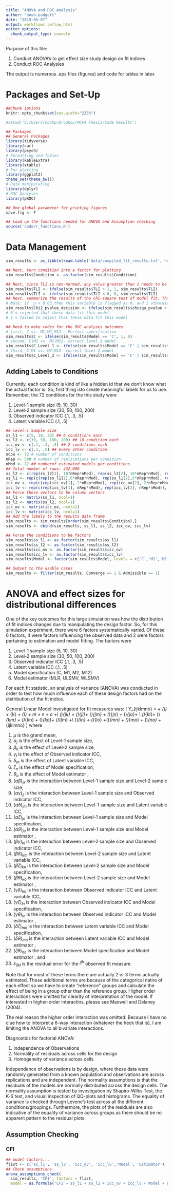 ```yaml
---
title: "ANOVA and ROC Analysis"
author: "noah-padgett"
date: "2019-05-07"
output: workflowr::wflow_html
editor_options:
  chunk_output_type: console
---
```


<!-- % 
%% ============================================= #
%%               Padgettt                
%% ============================================= #
%% Data Created: 2019-02-21
%% Date Modified: 2019-02-23
%% By: R. Noah Padgett                   
%% ============================================= #
%% MA Thesis Project                     
%% ============================================= #
%% Purpose:
%% This R script is for 
%%      1. Conduct ANOVA's to get effect size 
%%          study design on fit indices
%%      2. Conduct ROC Analysies
%%
%% The output is numerous .eps files (figures)
%% and code for tables in latex
%% ============================================= # -->


Purpose of this file:

   1. Conduct ANOVA's to get effect size study design on fit indices
   2. Conduct ROC Analysies

The output is numerous .eps files (figures) and code for tables in latex

# Packages and Set-Up

```r
##Chunk iptions
knitr::opts_chunk$set(out.width="225%")

#setwd('C:/Users/noahp/Dropbox/MCFA Thesis/Code Results')

## Packages
## General Packages
library(tidyverse)
library(car)
library(psych)
# Formatting and Tables
library(kableExtra)
library(xtable)
# For plotting
library(ggplot2)
theme_set(theme_bw())
# Data manipulating
library(dplyr)
# ROC Analysis
library(pROC)

## One global parameter for printing figures
save.fig <- F

## Load up the functions needed for ANOVA and Assumption checking
source('code/r_functions.R')

```


# Data Management

```r

sim_results <- as_tibble(read.table('data/compiled_fit_results.txt', header=T,sep='\t'))

## Next, turn condition into a factor for plotting
sim_results$Condition <- as.factor(sim_results$Condition)

## Next, since TLI is non-normed, any value greater than 1 needs to be rescaled to 1.
sim_results$TLI <- ifelse(sim_results$TLI > 1, 1, sim_results$TLI)
sim_results$TLI <- ifelse(sim_results$TLI < 0, 0, sim_results$TLI)
## Next, summarize the results of the chi-square test of model fit. This is done simply by comparing the p-value to alpha (0.05) and indicating whether the model was flagged as fitting or not.
# Note: if  p < 0.05 then this variable is flagged as 0, and 1 otherwise
sim_results$Chi2_pvalue_decision <- ifelse(sim_results$chisqu_pvalue > 0.05, 1, 0)
# 0 = rejected that these data fit this model
# 1 = failed to reject that these data fit this model

## Need to make codes for the ROC analyses outcomes
# first, C vs. M1,M2,M12 - Perfect specification
sim_results$C <- ifelse(sim_results$Model == 'C', 1, 0)
# second, C|M2 vs. M1|M12- correct level 1 model
sim_results$C_Level_1 <- ifelse(sim_results$Model == 'C' | sim_results$Model == 'M2', 1, 0)
# third, C|M1 vs. M2|M12- correct level 2 model
sim_results$C_Level_2 <- ifelse(sim_results$Model == 'C' | sim_results$Model == 'M1', 1, 0)
```

## Adding Labels to Conditions

Currently, each condition is kind of like a hidden id that we don't know what the actual factor is. 
So, first thing isto create meaningful labels for us to use.
Remember, the 72 conditions for the this study were

  1. Level-1 sample size (5, 10, 30)
  2. Level-2 sample size (30, 50, 100, 200)
  3. Observed indicator ICC (.1, .3, .5)
  4. Latent variable ICC (.1, .5)
  
```r
## level-1 Sample size
ss_l1 <- c(5, 10, 30) ## 6 conditions each
ss_l2 <- c(30, 50, 100, 200) ## 18 condition each
icc_ov <- c(.1, .3, .5) ## 2 conditions each
icc_lv <- c(.1, .5) ## every other condition
nCon <- 72 # number of conditions
nRep <- 500 # number of replications per condition
nMod <- 12 ## numberof estimated models per conditions
## Total number of rows: 432,000
ss_l2 <- c(rep(ss_l2[1], 18*nRep*nMod), rep(ss_l2[2], 18*nRep*nMod), rep(ss_l2[3], 18*nRep*nMod), rep(ss_l2[4], 18*nRep*nMod))
ss_l1 <- rep(c(rep(ss_l1[1],6*nRep*nMod), rep(ss_l1[2],6*nRep*nMod), rep(ss_l1[3],6*nRep*nMod)), 4)
icc_ov <- rep(c(rep(icc_ov[1], 2*nRep*nMod), rep(icc_ov[2], 2*nRep*nMod), rep(icc_ov[3], 2*nRep*nMod)), 12)
icc_lv <- rep(c(rep(icc_lv[1], nRep*nMod), rep(icc_lv[2], nRep*nMod)), 36)
## Force these vectors to be column vectors
ss_l1 <- matrix(ss_l1, ncol=1)
ss_l2 <- matrix(ss_l2, ncol=1)
icc_ov <- matrix(icc_ov, ncol=1)
icc_lv <- matrix(icc_lv, ncol=1)
## Add the labels to the results data frame
sim_results <- sim_results[order(sim_results$Condition),]
sim_results <- cbind(sim_results, ss_l1, ss_l2, icc_ov, icc_lv)

## Force the conditions to be factors
sim_results$ss_l1 <- as.factor(sim_results$ss_l1)
sim_results$ss_l2 <- as.factor(sim_results$ss_l2)
sim_results$icc_ov <- as.factor(sim_results$icc_ov)
sim_results$icc_lv <- as.factor(sim_results$icc_lv)
sim_results$Model <- factor(sim_results$Model, levels = c('C','M1','M2','M12'), ordered = T)

## Subset to the usable cases
sim_results <- filter(sim_results, Converge == 1 & Admissible == 1)
```

# ANOVA and effect sizes for distributional differences

One of the key outcomes for this large simulation was how the distribution of fit indices changes due to manipulating the design factor. 
So, for this simulation experiment, there were 6 factors systematically varied.
Of these 6 factors, 4 were factors influencing the observed data and 2 were factors pertaining to estimation and model fitting.
The factors were

  1. Level-1 sample size (5, 10, 30)
  2. Level-2 sample size (30, 50, 100, 200)
  3. Observed indicator ICC (.1, .3, .5)
  4. Latent variable ICC (.1, .5)
  5. Model specification (C, M1, M2, M12)
  6. Model estimator (MLR, ULSMV, WLSMV)
  
For each fit statistic, an analysis of variance (ANOVA) was conducted in order to test how much influence each of these design factors had on the distribution of the fit indice.

General Linear Model investigated for fit measures was: 
\[
Y_{ijklmno} = \mu + \alpha_{j} + \beta_{k} + \gamma_{l} + \delta_m + \zeta_n + \theta_o +\\
(\alpha\beta)_{jk} + (\alpha\gamma)_{jl}+ (\alpha\delta)_{jm} + (\alpha\zeta)_{jn} + (\alpha\theta)_{jo}+ \\
(\beta\gamma)_{kl}+ (\beta\delta)_{km} + (\beta\zeta)_{kn} + (\beta\theta)_{ko}+ (\gamma\delta)_{lm} +\\ 
(\gamma\zeta)_{ln} + (\gamma\theta)_{lo} +(\delta\zeta)_{mn} + (\delta\theta)_{mo} + (\zeta\theta)_{no} + \varepsilon_{ijklmno}
\]
where 

  1. $\mu$ is the grand mean,
  2. $\alpha_{j}$ is the effect of Level-1 sample size,  
  3. $\beta_{k}$ is the effect of Level-2 sample size, 
  4. $\gamma_{l}$ is the effect of Observed indicator ICC, 
  5. $\delta_m$ is the effect of Latent variable ICC, 
  6. $\zeta_n$ is the effect of Model specification, 
  7. $\theta_o$ is the effect of Model estimator , 
  8. $(\alpha\beta)_{jk}$ is the interaction between  Level-1 sample size and Level-2 sample size,
  9. $(\alpha\gamma)_{jl}$ is the interaction between Level-1 sample size and Observed indicator ICC,
  10. $(\alpha\delta)_{jm}$ is the interaction between  Level-1 sample size and Latent variable ICC,
  11. $(\alpha\zeta)_{jn}$ is the interaction between  Level-1 sample size and Model specification,
  12. $(\alpha\theta)_{jo}$ is the interaction between  Level-1 sample size and Model estimator ,
  13. $(\beta\gamma)_{kl}$ is the interaction between  Level-2 sample size and Observed indicator ICC,
  14. $(\beta\delta)_{km}$ is the interaction between  Level-2 sample size and Latent variable ICC,
  15. $(\beta\zeta)_{kn}$ is the interaction between  Level-2 sample size and Model specification,
  16. $(\beta\theta)_{ko}$ is the interaction between  Level-2 sample size and Model estimator ,
  17. $(\gamma\delta)_{lm}$ is the interaction between Observed indicator ICC and Latent variable ICC,
  18. $(\gamma\zeta)_{ln}$ is the interaction between  Observed indicator ICC and Model specification,
  19. $(\gamma\theta)_{lo}$ is the interaction between  Observed indicator ICC and Model estimator ,
  20. $(\delta\zeta)_{mn}$ is the interaction between  Latent variable ICC and Model specification,
  21. $(\delta\theta)_{mo}$ is the interaction between  Latent variable ICC and Model estimator ,
  22. $(\zeta\theta)_{no}$ is the interaction between Model specification and Model estimator , and
  23. $\varepsilon_{ijkl}$ is the residual error for the $i^{th}$ observed fit measure.
  
  
Note that for most of these terms there are actually 2 or 3 terms actually estimated.
These additional terms are because of the categorical natire of each effect so we have to create "reference" groups and calculate the effect of being in a group other than the reference group. 
Higher order interactions were omitted for clearity of interpretation of the model.
If interested in higher-order interactins, please see Maxwell and Delaney (2004).

The real reason the higher order interaction was omitted:
Because I have no clue how to interpret a 6-way interaction (whatever the heck that is), I am limiting the ANOVA to all bivariate interactions.


Diagnostics for factorial ANOVA:

1. Independence of Observations
2. Normality of residuals across cells for the design
3. Homogeneity of variance across cells

Independence of observations is by design, where these data were randomly generated from a known population and observations are across replications and are independent.
The normality assumptions is that the residuals of the models are normally distributed across the design cells. 
The normality assumption is tested by investigation by Shapiro-Wilks Test, the K-S test, and visual inspection of  QQ-plots and histograms. 
The equality of variance is checked through Levene's test across all the different conditions/groupings. 
Furthermore, the plots of the residuals are also indicative of the equality of variance across groups as there should be no apparent pattern to the residual plots. 

## Assumption Checking

### CFI 

```r
## model factors...
flist <- c('ss_l1', 'ss_l2', 'icc_ov', 'icc_lv','Model', 'Estimator')
## Check assumptions
anova_assumptions_check(
  sim_results, 'CFI', factors = flist,
  model = as.formula('CFI ~ ss_l1 + ss_l2 + icc_ov + icc_lv + Model + Estimator + ss_l1:ss_l2 + ss_l1:icc_ov + ss_l1:icc_lv + ss_l1:Model + ss_l1:Estimator + ss_l2:icc_ov + ss_l2:icc_lv + ss_l2:Model + ss_l2:Estimator + icc_ov:icc_lv + icc_ov:Model + icc_ov:Estimator + icc_lv:Model + icc_lv:Estimator + Model:Estimator'))

```

<!-- ### TLI -->

<!-- ```{r anova-tli} -->
<!-- anova_assumptions_check( -->
<!--   sim_results, 'TLI', factors = flist, -->
<!--   model = as.formula('TLI ~ ss_l1 + ss_l2 + icc_ov + icc_lv + Model + Estimator + ss_l1:ss_l2 + ss_l1:icc_ov + ss_l1:icc_lv + ss_l1:Model + ss_l1:Estimator + ss_l2:icc_ov + ss_l2:icc_lv + ss_l2:Model + ss_l2:Estimator + icc_ov:icc_lv + icc_ov:Model + icc_ov:Estimator + icc_lv:Model + icc_lv:Estimator + Model:Estimator')) -->
<!-- ``` -->

<!-- ### RMSEA -->

<!-- ```{r anova-RMSEA} -->
<!-- anova_assumptions_check( -->
<!--   sim_results, 'RMSEA', factors = flist, -->
<!--   model = as.formula('RMSEA ~ ss_l1 + ss_l2 + icc_ov + icc_lv + Model + Estimator + ss_l1:ss_l2 + ss_l1:icc_ov + ss_l1:icc_lv + ss_l1:Model + ss_l1:Estimator + ss_l2:icc_ov + ss_l2:icc_lv + ss_l2:Model + ss_l2:Estimator + icc_ov:icc_lv + icc_ov:Model + icc_ov:Estimator + icc_lv:Model + icc_lv:Estimator + Model:Estimator')) -->
<!-- ``` -->


<!-- ### SRMRW -->

<!-- ```{r anova-SRMRW} -->
<!-- anova_assumptions_check( -->
<!--   sim_results, 'SRMRW', factors = flist, -->
<!--   model = as.formula('SRMRW ~ ss_l1 + ss_l2 + icc_ov + icc_lv + Model + Estimator + ss_l1:ss_l2 + ss_l1:icc_ov + ss_l1:icc_lv + ss_l1:Model + ss_l1:Estimator + ss_l2:icc_ov + ss_l2:icc_lv + ss_l2:Model + ss_l2:Estimator + icc_ov:icc_lv + icc_ov:Model + icc_ov:Estimator + icc_lv:Model + icc_lv:Estimator + Model:Estimator')) -->
<!-- ``` -->


<!-- ### SRMRB -->

<!-- ```{r anova-srmrb} -->
<!-- anova_assumptions_check( -->
<!--   sim_results, 'SRMRB', factors = flist, -->
<!--   model = as.formula('SRMRB ~ ss_l1 + ss_l2 + icc_ov + icc_lv + Model + Estimator + ss_l1:ss_l2 + ss_l1:icc_ov + ss_l1:icc_lv + ss_l1:Model + ss_l1:Estimator + ss_l2:icc_ov + ss_l2:icc_lv + ss_l2:Model + ss_l2:Estimator + icc_ov:icc_lv + icc_ov:Model + icc_ov:Estimator + icc_lv:Model + icc_lv:Estimator + Model:Estimator')) -->
<!-- ``` -->

<!-- ## ANOVA Analyses -->

<!-- ### CFI  -->

<!-- ```{r anova-CFI-est} -->

<!-- model <- as.formula('CFI ~ ss_l1 + ss_l2 + icc_ov + icc_lv + Model + Estimator + ss_l1:ss_l2 + ss_l1:icc_ov + ss_l1:icc_lv + ss_l1:Model + ss_l1:Estimator + ss_l2:icc_ov + ss_l2:icc_lv + ss_l2:Model + ss_l2:Estimator + icc_ov:icc_lv + icc_ov:Model + icc_ov:Estimator + icc_lv:Model + icc_lv:Estimator + Model:Estimator') -->

<!-- fit <- aov(model, data = sim_results) -->
<!-- fit.out <- summary(fit) -->
<!-- fit.out -->
<!-- cfi.out <- cbind(omega2(fit.out),p_omega2(fit.out)) -->
<!-- cfi.out -->


<!-- ``` -->

<!-- ### TLI -->

<!-- ```{r anova-tli-est} -->
<!-- model <- as.formula('TLI ~ ss_l1 + ss_l2 + icc_ov + icc_lv + Model + Estimator + ss_l1:ss_l2 + ss_l1:icc_ov + ss_l1:icc_lv + ss_l1:Model + ss_l1:Estimator + ss_l2:icc_ov + ss_l2:icc_lv + ss_l2:Model + ss_l2:Estimator + icc_ov:icc_lv + icc_ov:Model + icc_ov:Estimator + icc_lv:Model + icc_lv:Estimator + Model:Estimator') -->

<!-- fit <- aov(model, data = sim_results) -->
<!-- fit.out <- summary(fit) -->
<!-- fit.out -->
<!-- tli.out <- cbind(omega2(fit.out),p_omega2(fit.out)) -->
<!-- tli.out -->
<!-- ``` -->

<!-- ### RMSEA -->

<!-- ```{r anova-RMSEA-est} -->
<!-- model <- as.formula('RMSEA ~ ss_l1 + ss_l2 + icc_ov + icc_lv + Model + Estimator + ss_l1:ss_l2 + ss_l1:icc_ov + ss_l1:icc_lv + ss_l1:Model + ss_l1:Estimator + ss_l2:icc_ov + ss_l2:icc_lv + ss_l2:Model + ss_l2:Estimator + icc_ov:icc_lv + icc_ov:Model + icc_ov:Estimator + icc_lv:Model + icc_lv:Estimator + Model:Estimator') -->

<!-- fit <- aov(model, data = sim_results) -->
<!-- fit.out <- summary(fit) -->
<!-- fit.out -->
<!-- rmsea.out <- cbind(omega2(fit.out),p_omega2(fit.out)) -->
<!-- rmsea.out -->
<!-- ``` -->


<!-- ### SRMRW -->

<!-- ```{r anova-srmrw-est} -->
<!-- model <- as.formula('SRMRW ~ ss_l1 + ss_l2 + icc_ov + icc_lv + Model + Estimator + ss_l1:ss_l2 + ss_l1:icc_ov + ss_l1:icc_lv + ss_l1:Model + ss_l1:Estimator + ss_l2:icc_ov + ss_l2:icc_lv + ss_l2:Model + ss_l2:Estimator + icc_ov:icc_lv + icc_ov:Model + icc_ov:Estimator + icc_lv:Model + icc_lv:Estimator + Model:Estimator') -->

<!-- fit <- aov(model, data = sim_results) -->
<!-- fit.out <- summary(fit) -->
<!-- fit.out -->
<!-- srmrw.out <- cbind(omega2(fit.out),p_omega2(fit.out)) -->
<!-- srmrw.out -->
<!-- ``` -->


<!-- ### SRMRB -->

<!-- ```{r anova-srmrb-est} -->
<!-- model <- as.formula('SRMRB ~ ss_l1 + ss_l2 + icc_ov + icc_lv + Model + Estimator + ss_l1:ss_l2 + ss_l1:icc_ov + ss_l1:icc_lv + ss_l1:Model + ss_l1:Estimator + ss_l2:icc_ov + ss_l2:icc_lv + ss_l2:Model + ss_l2:Estimator + icc_ov:icc_lv + icc_ov:Model + icc_ov:Estimator + icc_lv:Model + icc_lv:Estimator + Model:Estimator') -->

<!-- fit <- aov(model, data = sim_results) -->
<!-- fit.out <- summary(fit) -->
<!-- fit.out -->
<!-- srmrb.out <- cbind(omega2(fit.out),p_omega2(fit.out)) -->
<!-- srmrb.out -->
<!-- ``` -->

<!-- ## Summary Table of Effect Sizes -->

<!-- ```{r sum-tab-eff} -->

<!-- tb <- cbind(cfi.out, tli.out, rmsea.out, srmrw.out, srmrb.out) -->

<!-- kable(tb, format='html') %>% -->
<!--     kable_styling(full_width = T) %>% -->
<!--     add_header_above(c('Effect'=1,'CFI'=2,'TLI'=2,'RMSEA'=2,'SRMRW'=2,'SRMRB'=2)) -->

<!-- ## Print out in tex -->
<!-- print(xtable(tb, digits = 3), booktabs = T, include.rownames = T) -->


<!-- ## Table of partial-omega2 -->
<!-- tb <- cbind(cfi.out[,2, drop=F], tli.out[,2, drop=F], rmsea.out[,2, drop=F], srmrw.out[,2, drop=F], srmrb.out[,2, drop=F]) -->

<!-- kable(tb, format='html') %>% -->
<!--     kable_styling(full_width = T) %>% -->
<!--     add_header_above(c('Effect'=1,'CFI'=1,'TLI'=1,'RMSEA'=1,'SRMRW'=1,'SRMRB'=1)) -->

<!-- ## Print out in tex -->
<!-- print(xtable(tb, digits = 3), booktabs = T, include.rownames = T) -->


<!-- ## Table of omege-2 -->

<!-- tb <- cbind(cfi.out[,1, drop=F], tli.out[,1, drop=F], rmsea.out[,1, drop=F], srmrw.out[,1, drop=F], srmrb.out[,1, drop=F]) -->

<!-- kable(tb, format='html') %>% -->
<!--     kable_styling(full_width = T) %>% -->
<!--     add_header_above(c('Effect'=1,'CFI'=1,'TLI'=1,'RMSEA'=1,'SRMRW'=1,'SRMRB'=1)) -->

<!-- ## Print out in tex -->
<!-- print(xtable(tb, digits = 3), booktabs = T, include.rownames = T) -->

<!-- ``` -->

<!-- ### ANOVA's based on fully crossed conditions -->

<!-- ```{r anova-CFI-est} -->

<!-- model <- as.formula('CFI ~ ss_l1*ss_l2*icc_ov*icc_lv*Model*Estimator') -->

<!-- fit <- aov(model, data = sim_results) -->
<!-- fit.out <- summary(fit) -->
<!-- fit.out -->
<!-- cfi.out <- cbind(omega2(fit.out),p_omega2(fit.out)) -->
<!-- cfi.out -->


<!-- model <- as.formula('TLI ~ ss_l1*ss_l2*icc_ov*icc_lv*Model*Estimator') -->

<!-- fit <- aov(model, data = sim_results) -->
<!-- fit.out <- summary(fit) -->
<!-- fit.out -->
<!-- tli.out <- cbind(omega2(fit.out),p_omega2(fit.out)) -->
<!-- tli.out -->

<!-- model <- as.formula('RMSEA ~ ss_l1 + ss_l2 + icc_ov + icc_lv + Model + Estimator + ss_l1:ss_l2 + ss_l1:icc_ov + ss_l1:icc_lv + ss_l1:Model + ss_l1:Estimator + ss_l2:icc_ov + ss_l2:icc_lv + ss_l2:Model + ss_l2:Estimator + icc_ov:icc_lv + icc_ov:Model + icc_ov:Estimator + icc_lv:Model + icc_lv:Estimator + Model:Estimator') -->

<!-- fit <- aov(model, data = sim_results) -->
<!-- fit.out <- summary(fit) -->
<!-- fit.out -->
<!-- rmsea.out <- cbind(omega2(fit.out),p_omega2(fit.out)) -->
<!-- rmsea.out -->

<!-- model <- as.formula('SRMRW ~ ss_l1*ss_l2*icc_ov*icc_lv*Model*Estimator') -->

<!-- fit <- aov(model, data = sim_results) -->
<!-- fit.out <- summary(fit) -->
<!-- fit.out -->
<!-- srmrw.out <- cbind(omega2(fit.out),p_omega2(fit.out)) -->
<!-- srmrw.out -->

<!-- model <- as.formula('SRMRB ~ ss_l1*ss_l2*icc_ov*icc_lv*Model*Estimator') -->

<!-- fit <- aov(model, data = sim_results) -->
<!-- fit.out <- summary(fit) -->
<!-- fit.out -->
<!-- srmrb.out <- cbind(omega2(fit.out),p_omega2(fit.out)) -->
<!-- srmrb.out -->

<!-- tb <- cbind(cfi.out, tli.out, rmsea.out, srmrw.out, srmrb.out) -->

<!-- kable(tb, format='html') %>% -->
<!--     kable_styling(full_width = T) %>% -->
<!--     add_header_above(c('Effect'=1,'CFI'=2,'TLI'=2,'RMSEA'=2,'SRMRW'=2,'SRMRB'=2)) -->

<!-- ## Print out in tex -->
<!-- print(xtable(tb, digits = 3), booktabs = T, include.rownames = T) -->


<!-- ## Table of partial-omega2 -->
<!-- tb <- cbind(cfi.out[,2, drop=F], tli.out[,2, drop=F], rmsea.out[,2, drop=F], srmrw.out[,2, drop=F], srmrb.out[,2, drop=F]) -->

<!-- kable(tb, format='html') %>% -->
<!--     kable_styling(full_width = T) %>% -->
<!--     add_header_above(c('Effect'=1,'CFI'=1,'TLI'=1,'RMSEA'=1,'SRMRW'=1,'SRMRB'=1)) -->

<!-- ## Print out in tex -->
<!-- print(xtable(tb, digits = 3), booktabs = T, include.rownames = T) -->


<!-- ## Table of omege-2 -->

<!-- tb <- cbind(cfi.out[,1, drop=F], tli.out[,1, drop=F], rmsea.out[,1, drop=F], srmrw.out[,1, drop=F], srmrb.out[,1, drop=F]) -->

<!-- kable(tb, format='html') %>% -->
<!--     kable_styling(full_width = T) %>% -->
<!--     add_header_above(c('Effect'=1,'CFI'=1,'TLI'=1,'RMSEA'=1,'SRMRW'=1,'SRMRB'=1)) -->

<!-- ## Print out in tex -->
<!-- print(xtable(tb, digits = 3), booktabs = T, include.rownames = T) -->

<!-- ``` -->


<!-- # Introduction to ROC Analysis -->

<!-- ROC stands for Receiver Operating Curve.  -->
<!-- ROC analysis aims to detect the presense of signals in data by looking at how the ability to classify an outcome (usually binary) based on a continuous or ordinal indicator.  -->
<!-- ROC analyses was orginally used in wartime to help detect the presence of radar signals.  -->
<!-- However, now ROC analysis is used in many areas including medical and psychology research.  -->
<!-- It is commonly used as a tool to help make decisions about what tools or methods help classify objects or individuals into specific groups.  -->

<!-- In R, a package called pROC (Robin et al., 2011) was built that greatly enhancing the flexibility of using R for ROC analysis.  -->
<!-- For example, aside from just being able to conduct ROC analysis, one can compute confidences for this curve and conduct specific statistical tests comparing AUCs from the same data.  -->
<!-- One cool feature of this package is the ability to estimate partial-Area Under the Curve values for a specific range of specificities or sensitivities. -->
<!-- This is very cool trick to be able to gain fine grained information about one end of the curve (i.e., if you are more interested in how well the classifier is performing when specificity is high, 90-100\%). -->

<!-- For the ROC analyses, I conducted them in pieces to build more and more fine grained information about the classification quality of fit indices for detecting a simple type of misspecification.  -->
<!-- For misspecification, I broke up the ROC analyses into three major chunks. -->

<!--   1. Detecting any type of misspecification (i.e., C vs. M1-M2-M12), -->
<!--   2. Detecting misspecified level-1 model (i.e., C-M2 vs. M1-M12), and -->
<!--   3. Detecting misspecified level-2 model (i.e., C-M1 vs. M2-M12). -->

<!-- Within each of these major chunks of analyses, I furhter investigated whether classification of correctly (ish) specified models was depended upon estimator.  -->
<!-- So, that means that three additional ROC analyses were conducted for each major type.  -->
<!-- One analysis for each estimator (MLR, ULSMV, WLSMV).  -->

<!-- There are intitally be MANY ROC curve figures. However, I only really care about 12 figures.  -->
<!-- These 12 are used in my thesis and manuscript.  -->


<!-- Setting up the objects to store the individual results so that I can use them all for the figures. -->

<!-- ```{r} -->

<!-- fit_roc <- fit_roc_smooth <- list() -->
<!-- roc_summary <- as.data.frame(matrix(0,ncol=13, nrow=60)) -->
<!-- colnames(roc_summary) <- c('Classification','Index', 'Estimator', 'AUC', -->
<!--                            'partial-AUC','Smoothed-AUC', 'Optimal-Threshold', -->
<!--                            'Specificity','Sensitivity', 'tn', 'tp', 'fn', 'fp') -->
<!-- CLASS <- c('C', 'C_Level_1','C_Level_2') -->

<!-- ``` -->

<!-- ## Detecting any type of misspecification -->

<!-- ```{r roc-any} -->

<!-- INDEX <- c('CFI', 'TLI', 'RMSEA', 'SRMRW', 'SRMRB') -->
<!-- EST <- c('ALL', 'MLR', 'ULSMV', 'WLSMV') -->

<!-- i <- 1 ## counter for roc_summary -->
<!-- j <- 1 ## Which class? -->
<!-- for(index in INDEX){ -->
<!--   for(est in EST){ -->

<!--     ## Print out which iteration so I know what I am looking at -->
<!--     cat('\n\nROC Analysis in') -->
<!--     cat('\nIndex:\t', index) -->
<!--     cat('\nClassification:\t', CLASS[j]) -->
<!--     cat('\nEstimator:\t', est) -->
<!--     ## Set up iteration key -->
<!--     key <- paste0(index,'.',CLASS[j],'.',est) -->
<!--     # Subset data is asked -->
<!--     if(est == 'ALL') mydata <- sim_results  -->
<!--     if(est != 'ALL') mydata <- filter(sim_results, Estimator == est) -->
<!--     ## Create formula -->
<!--     model <- as.formula(paste0(CLASS[j], '~', index)) -->
<!--     ## Fit ROC curve -->
<!--     fit_roc[[key]] <-  roc(model, data=mydata,  -->
<!--                            plot =TRUE, ci=TRUE, print.auc=TRUE) -->
<!--     ## Create a plot of "smoothed" curve for plotting -->
<!--     fit_roc_smooth[[key]] <-  smooth(roc(model, data=mydata)) -->
<!--     ## Compute partial AUC for specificity .9-1 -->
<!--     p.auc <- auc(fit_roc[[key]], partial.auc = c(1,.9),partial.auc.focus = 'sp', partial.auc.correct = T ) -->
<!--     ## get summary info -->
<!--     roc_summary[i, 2] <- index -->
<!--     roc_summary[i, 1] <- CLASS[j] -->
<!--     roc_summary[i, 3] <- est ##estimator -->
<!--     roc_summary[i, 4] <- fit_roc[[key]]$auc ## total AUC -->
<!--     roc_summary[i, 5] <- p.auc ## corrected partial AUC (.5 is no discrimination) -->
<!--     roc_summary[i, 6] <- fit_roc_smooth[[key]]$auc ## smoothed AUC -->
<!--     roc_summary[i, 7:13] <- coords(fit_roc[[key]], "best", ret=c("threshold", "specificity", 'sensitivity', 'tn', 'tp', 'fn', 'fp')) -->
<!--     ## print summary -->
<!--     cat('\n\nSummary of ROC:\n') -->
<!--     print(roc_summary[i, ]) -->
<!--     ## add to summary iterator -->
<!--     i <- i + 1 -->
<!--   } ## End loop around estimator -->
<!-- } ## End loop round index -->

<!-- kable(roc_summary[1:20,], format = 'html') %>% -->
<!--   kable_styling(full_width = T) -->

<!-- print(xtable(roc_summary[1:20,c(2:5,7:9)], digits = 3), booktabs=T,include.rownames = F) -->


<!-- ``` -->


<!-- ## Detecting Misspecification at Level-1 -->

<!-- ```{r roc-l1} -->

<!-- j <- 2 ## Which class? -->
<!-- for(index in INDEX){ -->
<!--   for(est in EST){ -->

<!--     ## Print out which iteration so I know what I am looking at -->
<!--     cat('\n\nROC Analysis in') -->
<!--     cat('\nIndex:\t', index) -->
<!--     cat('\nClassification:\t', CLASS[j]) -->
<!--     cat('\nEstimator:\t', est) -->
<!--     ## Set up iteration key -->
<!--     key <- paste0(index,'.',CLASS[j],'.',est) -->
<!--     # Subset data is asked -->
<!--     if(est == 'ALL') mydata <- sim_results  -->
<!--     if(est != 'ALL') mydata <- filter(sim_results, Estimator == est) -->
<!--     ## Create formula -->
<!--     model <- as.formula(paste0(CLASS[j], '~', index)) -->
<!--     ## Fit ROC curve -->
<!--     fit_roc[[key]] <-  roc(model, data=mydata,  -->
<!--                            plot =TRUE, ci=TRUE, print.auc=TRUE) -->
<!--     ## Create a plot of "smoothed" curve for plotting -->
<!--     fit_roc_smooth[[key]] <-  smooth(roc(model, data=mydata)) -->
<!--     ## Compute partial AUC for specificity .9-1 -->
<!--     p.auc <- auc(fit_roc[[key]], partial.auc = c(1,.9),partial.auc.focus = 'sp', partial.auc.correct = T ) -->
<!--     ## get summary info -->
<!--     roc_summary[i, 2] <- index -->
<!--     roc_summary[i, 1] <- CLASS[j] -->
<!--     roc_summary[i, 3] <- est ##estimator -->
<!--     roc_summary[i, 4] <- fit_roc[[key]]$auc ## total AUC -->
<!--     roc_summary[i, 5] <- p.auc ## corrected partial AUC (.5 is no discrimination) -->
<!--     roc_summary[i, 6] <- fit_roc_smooth[[key]]$auc ## smoothed AUC -->
<!--     roc_summary[i, 7:13]<- coords(fit_roc[[key]], "best", ret=c("threshold", "specificity", 'sensitivity', 'tn', 'tp', 'fn', 'fp')) -->
<!--     ## print summary -->
<!--       cat('\n\nSummary of ROC:\n') -->
<!--       print(roc_summary[i, ]) -->

<!--     ## add to summary iterator -->
<!--     i <- i + 1 -->
<!--   } ## End loop around estimator -->
<!-- } ## End loop round index -->

<!-- kable(roc_summary[21:40,], format = 'html') %>% -->
<!--   kable_styling(full_width = T) -->

<!-- cat("Correct Level-1 Specification") -->
<!-- print(xtable(roc_summary[21:40,c(2:5,7:9)], digits = 3), booktabs=T,include.rownames = F) -->



<!-- ``` -->



<!-- ## Detecting Misspecification at Level-2 -->

<!-- ```{r roc-l2} -->

<!-- j <- 3 ## Which class? -->
<!-- for(index in INDEX){ -->
<!--   for(est in EST){ -->

<!--     ## Print out which iteration so I know what I am looking at -->
<!--     cat('\n\nROC Analysis in') -->
<!--     cat('\nIndex:\t', index) -->
<!--     cat('\nClassification:\t', CLASS[j]) -->
<!--     cat('\nEstimator:\t', est) -->
<!--     ## Set up iteration key -->
<!--     key <- paste0(index,'.',CLASS[j],'.',est) -->
<!--     # Subset data is asked -->
<!--     if(est == 'ALL') mydata <- sim_results  -->
<!--     if(est != 'ALL') mydata <- filter(sim_results, Estimator == est) -->
<!--     ## Create formula -->
<!--     model <- as.formula(paste0(CLASS[j], '~', index)) -->
<!--     ## Fit ROC curve -->
<!--     fit_roc[[key]] <-  roc(model, data=mydata,  -->
<!--                            plot =TRUE, ci=TRUE, print.auc=TRUE) -->
<!--     ## Create a plot of "smoothed" curve for plotting -->
<!--     fit_roc_smooth[[key]] <-  smooth(roc(model, data=mydata)) -->
<!--     ## Compute partial AUC for specificity .9-1 -->
<!--     p.auc <- auc(fit_roc[[key]], partial.auc = c(1,.9),partial.auc.focus = 'sp', partial.auc.correct = T ) -->
<!--     ## get summary info -->
<!--     roc_summary[i, 2] <- index -->
<!--     roc_summary[i, 1] <- CLASS[j] -->
<!--     roc_summary[i, 3] <- est ##estimator -->
<!--     roc_summary[i, 4] <- fit_roc[[key]]$auc ## total AUC -->
<!--     roc_summary[i, 5] <- p.auc ## corrected partial AUC (.5 is no discrimination) -->
<!--     roc_summary[i, 6] <- fit_roc_smooth[[key]]$auc ## smoothed AUC -->
<!--     roc_summary[i, 7:13] <- coords(fit_roc[[key]], "best", ret=c("threshold", "specificity", 'sensitivity', 'tn', 'tp', 'fn', 'fp')) -->
<!--     ## print summary -->
<!--       cat('\n\nSummary of ROC:\n') -->
<!--       print(roc_summary[i, ]) -->

<!--     ## add to summary iterator -->
<!--     i <- i + 1 -->
<!--   } ## End loop around estimator -->
<!-- } ## End loop round index -->

<!-- kable(roc_summary[41:60,], format = 'html') %>% -->
<!--   kable_styling(full_width = T) -->

<!-- cat("Correct Level-2") -->
<!-- print(xtable(roc_summary[41:60,c(2:5,7:9)], digits = 3), booktabs=T,include.rownames = F) -->



<!-- ``` -->

<!-- ### Extra Trial Attempt -->

<!-- ```{r} -->

<!-- fit_roc2 <- fit_roc_smooth2 <- list() -->
<!-- roc_summary2 <- as.data.frame(matrix(0,ncol=13, nrow=60)) -->
<!-- colnames(roc_summary2) <- c('Classification','Index', 'Estimator', 'AUC', -->
<!--                            'partial-AUC','Smoothed-AUC', 'Optimal-Threshold', -->
<!--                            'Specificity','Sensitivity', 'tn', 'tp', 'fn', 'fp') -->

<!-- ## Need to make codes for the ROC analyses outcomes -->
<!-- # first, C vs. M1,M2,M12 - Perfect specification -->
<!-- # sim_results$C <- ifelse(sim_results$Model == 'C', 1, 0) -->
<!-- # second, C vs. M1|M12- correct level 1 model -->
<!-- sim_results$C_L1_n <- ifelse(sim_results$Model == 'M2', NA, 0) -->
<!-- sim_results$C_L1_n <- ifelse(sim_results$Model == 'C', 1, sim_results$C_L1_n) -->
<!-- # third, C vs. M2|M12- correct level 2 model -->
<!-- sim_results$C_L2_n <- ifelse(sim_results$Model == 'M1', NA, 0) -->
<!-- sim_results$C_L2_n <- ifelse(sim_results$Model == 'C', 1, sim_results$C_L2_n) -->

<!-- CLASS <- c("C", 'C_L1_n', 'C_L2_n') -->
<!-- i <- 1 -->
<!-- for(j in 1:3){ -->
<!-- for(index in INDEX){ -->
<!--   for(est in EST){ -->

<!--     ## Print out which iteration so I know what I am looking at -->
<!--     cat('\n\nROC Analysis in') -->
<!--     cat('\nIndex:\t', index) -->
<!--     cat('\nClassification:\t', CLASS[j]) -->
<!--     cat('\nEstimator:\t', est) -->
<!--     ## Set up iteration key -->
<!--     key <- paste0(index,'.',CLASS[j],'.',est) -->
<!--     # Subset data is asked -->
<!--     if(est == 'ALL') mydata <- sim_results  -->
<!--     if(est != 'ALL') mydata <- filter(sim_results, Estimator == est) -->
<!--     ## Create formula -->
<!--     model <- as.formula(paste0(CLASS[j], '~', index)) -->
<!--     ## Fit ROC curve -->
<!--     fit_roc2[[key]] <-  roc(model, data=mydata,  -->
<!--                            plot =TRUE, ci=TRUE, print.auc=TRUE) -->
<!--     ## Create a plot of "smoothed" curve for plotting -->
<!--     fit_roc_smooth2[[key]] <-  smooth(roc(model, data=mydata)) -->
<!--     ## Compute partial AUC for specificity .9-1 -->
<!--     p.auc <- auc(fit_roc2[[key]], partial.auc = c(1,.9),partial.auc.focus = 'sp', partial.auc.correct = T ) -->
<!--     ## get summary info -->
<!--     roc_summary2[i, 2] <- index -->
<!--     roc_summary2[i, 1] <- CLASS[j] -->
<!--     roc_summary2[i, 3] <- est ##estimator -->
<!--     roc_summary2[i, 4] <- fit_roc2[[key]]$auc ## total AUC -->
<!--     roc_summary2[i, 5] <- p.auc ## corrected partial AUC (.5 is no discrimination) -->
<!--     roc_summary2[i, 6] <- fit_roc_smooth2[[key]]$auc ## smoothed AUC -->
<!--     roc_summary2[i, 7:13] <- coords(fit_roc2[[key]], "best", ret=c("threshold", "specificity", 'sensitivity', 'tn', 'tp', 'fn', 'fp')) -->
<!--     ## print summary -->
<!--       cat('\n\nSummary of ROC:\n') -->
<!--       print(roc_summary2[i, ]) -->

<!--     ## add to summary iterator -->
<!--     i <- i + 1 -->
<!--   } ## End loop around estimator -->
<!-- } ## End loop round index -->
<!-- } # End loop around specification -->
<!-- kable(roc_summary2, format = 'html') %>% -->
<!--   kable_styling(full_width = T) -->


<!-- print(xtable(roc_summary2[,c(2:5,7:9)], digits = 3), booktabs=T,include.rownames = F) -->
<!-- ``` -->


<!-- ## Summarizing the Results -->

<!-- ```{r roc-summary} -->
<!-- ## SMALL summary table for the conditions of "all" estiamtors" and completely correct spec. -->

<!-- roc_sum_C_all <- filter(roc_summary, Estimator == "ALL", Classification == "C") -->
<!-- kable(roc_sum_C_all, format = 'html', row.names = F) %>% -->
<!--   kable_styling(full_width = T) -->

<!-- print(xtable(roc_sum_C_all[,c(2,4:5,7:9)], digits = 3), booktabs=T,include.rownames = F) -->


<!-- ## FULLSummary table -->

<!-- kable(roc_summary, format = 'html') %>% -->
<!--   kable_styling(full_width = T) -->

<!-- print(xtable(roc_summary[,1:9], digits = 3), booktabs=T,include.rownames = F) -->

<!-- ``` -->

<!-- ## Combined Figures -->

<!-- ### First extract the data -->
<!-- ```{r roc-data-extract} -->
<!-- roc_smooth_data <- as.data.frame(matrix(0,ncol=6, nrow=514*60)) -->
<!-- colnames(roc_smooth_data) <- c('Index', 'Classification', 'Estimator', 'AUC', 'Sensitivity', 'Specificity') -->
<!-- CLASS <- c('C', 'C_Level_1','C_Level_2') -->
<!-- i <- 1 -->
<!-- j <- 514 -->
<!-- for(index in INDEX){ -->
<!--   for(est in EST){ -->
<!--     for(class in CLASS){ -->
<!--       key <- paste0(index,'.',class,'.',est) -->
<!--       ## update extracted data -->
<!--       roc_smooth_data[i:j, 1] <- index -->
<!--       roc_smooth_data[i:j, 2] <- class -->
<!--       roc_smooth_data[i:j, 3] <- est -->
<!--       ## extract smooth fit object -->
<!--       fit <- fit_roc_smooth[[key]] -->
<!--       ## update sen,spec, and auc -->
<!--       roc_smooth_data[i:j, 4] <- fit$auc -->
<!--       roc_smooth_data[i:j, 5] <- fit$sensitivities -->
<!--       roc_smooth_data[i:j, 6] <- fit$specificities -->
<!--       ## update iterators -->
<!--       i <- i + 514 -->
<!--       j <- j + 514 -->
<!--     } -->
<!--   } -->
<!-- } -->


<!-- ## Forcing factor orders -->
<!-- roc_smooth_data$Index <- factor( -->
<!--   roc_smooth_data$Index, ordered = T, -->
<!--   levels=c('CFI', 'TLI', 'RMSEA', 'SRMRW', 'SRMRB')) -->
<!-- roc_smooth_data$Classification <- factor( -->
<!--   roc_smooth_data$Classification, -->
<!--   levels=c('C','C_Level_1','C_Level_2'), -->
<!--   labels=c('Correct', 'Correct Level-1', 'Correct Level-2'), -->
<!--   ordered = T -->
<!-- ) -->
<!-- # roc_smooth_data$Classification <- factor( -->
<!-- #   roc_smooth_data$Classification, -->
<!-- #   levels=c('C','C_L1_n','C_L2_n'), -->
<!-- #   labels=c('Correct', 'Correct Level-1', 'Correct Level-2'), -->
<!-- #   ordered = T -->
<!-- # ) -->
<!-- ``` -->


<!-- ### Plot figures -->

<!-- ```{r figures} -->

<!-- p <- ggplot(roc_smooth_data, aes(x = Specificity, y=Sensitivity, group = Index)) + -->
<!--   geom_line(aes(linetype=Index, color=Index))+ -->
<!--   facet_grid(Estimator~Classification) + -->
<!--   scale_x_reverse() + -->
<!--   scale_color_brewer(palette="Set1") + -->
<!--   guides(color=guide_legend(title="Fit Statistics"), -->
<!--          linetype=guide_legend(title="Fit Statistics")) -->

<!-- p -->
<!-- if(save.fig == T) ggsave('roc_full_plot.pdf', plot = p, height = 6,width = 9,units = 'in') -->

<!-- ``` -->

<!-- ### Subfigures -->

<!-- #### Figures by Classification Outcome -->

<!-- ```{r subfigs-class} -->

<!-- subdata <- filter(roc_smooth_data, Estimator == "ALL") -->
<!-- p <- ggplot(subdata, aes(x = Specificity, y=Sensitivity, group = Index)) + -->
<!--   geom_line(aes(linetype=Index, color=Index))+ -->
<!--   facet_grid(.~Classification) + -->
<!--   scale_x_reverse() + -->
<!--   scale_color_brewer(palette="Set1") + -->
<!--   guides(color=guide_legend(title="Fit Statistics"), -->
<!--          linetype=guide_legend(title="Fit Statistics")) -->
<!-- p -->
<!-- if(save.fig == T) ggsave('roc_class_all.pdf', plot = p, height = 4,width = 9,units = 'in') -->



<!-- subdata <- filter(roc_smooth_data, Estimator == "MLR") -->
<!-- p <- ggplot(subdata, aes(x = Specificity, y=Sensitivity, group = Index)) + -->
<!--   geom_line(aes(linetype=Index, color=Index))+ -->
<!--   facet_grid(.~Classification) + -->
<!--   scale_x_reverse() + -->
<!--   scale_color_brewer(palette="Set1") + -->
<!--   guides(color=guide_legend(title="Fit Statistics"), -->
<!--          linetype=guide_legend(title="Fit Statistics")) -->
<!-- p -->
<!-- if(save.fig == T) ggsave('roc_class_mlr.pdf', plot = p, height = 4,width = 9,units = 'in') -->



<!-- subdata <- filter(roc_smooth_data, Estimator == "ULSMV") -->
<!-- p <- ggplot(subdata, aes(x = Specificity, y=Sensitivity, group = Index)) + -->
<!--   geom_line(aes(linetype=Index, color=Index))+ -->
<!--   facet_grid(.~Classification) + -->
<!--   scale_x_reverse() + -->
<!--   scale_color_brewer(palette="Set1") + -->
<!--   guides(color=guide_legend(title="Fit Statistics"), -->
<!--          linetype=guide_legend(title="Fit Statistics")) -->
<!-- p -->
<!-- if(save.fig == T) ggsave('roc_class_ulsmv.pdf', plot = p, height = 4,width = 9,units = 'in') -->


<!-- subdata <- filter(roc_smooth_data, Estimator == "WLSMV") -->
<!-- p <- ggplot(subdata, aes(x = Specificity, y=Sensitivity, group = Index)) + -->
<!--   geom_line(aes(linetype=Index, color=Index))+ -->
<!--   facet_grid(.~Classification) + -->
<!--   scale_x_reverse() + -->
<!--   scale_color_brewer(palette="Set1") + -->
<!--   guides(color=guide_legend(title="Fit Statistics"), -->
<!--          linetype=guide_legend(title="Fit Statistics")) -->
<!-- p -->
<!-- if(save.fig == T) ggsave('roc_class_wlsmv.pdf', plot = p, height = 4,width = 9,units = 'in') -->
<!-- ``` -->


<!-- #### Figures by Estimator -->

<!-- ```{r subfigs-est} -->

<!-- subdata <- filter(roc_smooth_data, Classification == "Correct") -->
<!-- p <- ggplot(subdata, aes(x = Specificity, y=Sensitivity, group = Index)) + -->
<!--   geom_line(aes(linetype=Index, color=Index))+ -->
<!--   facet_grid(.~Estimator) + -->
<!--   scale_x_reverse() + -->
<!--   scale_color_brewer(palette="Set1") + -->
<!--   guides(color=guide_legend(title="Fit Statistics"), -->
<!--          linetype=guide_legend(title="Fit Statistics")) -->
<!-- p -->
<!-- if(save.fig == T) ggsave('roc_est_c.pdf', plot = p, height = 4,width = 9,units = 'in') -->



<!-- subdata <- filter(roc_smooth_data, Classification == "Correct Level-1") -->
<!-- p <- ggplot(subdata, aes(x = Specificity, y=Sensitivity, group = Index)) + -->
<!--   geom_line(aes(linetype=Index, color=Index))+ -->
<!--   facet_grid(.~Estimator) + -->
<!--   scale_x_reverse() + -->
<!--   scale_color_brewer(palette="Set1") + -->
<!--   guides(color=guide_legend(title="Fit Statistics"), -->
<!--          linetype=guide_legend(title="Fit Statistics")) -->
<!-- p -->
<!-- if(save.fig == T) ggsave('roc_est_cl1.pdf', plot = p, height = 4,width = 9,units = 'in') -->



<!-- subdata <- filter(roc_smooth_data, Classification == "Correct Level-2") -->
<!-- p <- ggplot(subdata, aes(x = Specificity, y=Sensitivity, group = Index)) + -->
<!--   geom_line(aes(linetype=Index, color=Index))+ -->
<!--   facet_grid(.~Estimator) + -->
<!--   scale_x_reverse() + -->
<!--   scale_color_brewer(palette="Set1") + -->
<!--   guides(color=guide_legend(title="Fit Statistics"), -->
<!--          linetype=guide_legend(title="Fit Statistics")) -->
<!-- p -->
<!-- if(save.fig == T) ggsave('roc_est_cl2.pdf', plot = p, height = 4,width = 9,units = 'in') -->


<!-- ``` -->



<!-- # Hit Rates -->

<!-- The cut-off values established by L. T. Hu and Bentler (1999) were determined -->
<!-- by an inspection of the hit rates of various cut-off criteria. In some conditions, the hit -->
<!-- rates were based on a rule with two different fit statistics. A hit rate is the proportion -->
<!-- of times the true (generating) model had a value on the fit index at or above the -->
<!-- cut-off. This is extremely valuable information, because knowing the lower bound -->
<!-- for plausible values of fit indices just due to random variation allows the creation of -->
<!-- guidelines for use of fit statistics. This is essential because many fit indices do not -->
<!-- have an easily derivable analytic distribution. -->


<!-- ```{r} -->
<!-- ## Need to subset to only the correctly specified model -->
<!-- mydata <- filter(sim_results, Model == "C") -->

<!-- ## Set up results -->
<!-- ncut<-10 -->
<!-- cut.low <- c(.9,.01) -->
<!-- cut.high <- c(.99,.1) -->
<!-- cutoff <- list() -->
<!-- cutoff[["CFI"]] <- cutoff[["TLI"]] <- seq(from=cut.low[1], to=cut.high[1], by=((.1)/ncut)) -->
<!-- cutoff[["RMSEA"]] <- cutoff[["SRMRW"]] <- cutoff[["SRMRB"]] <- seq(from=cut.low[2], to=cut.high[2], by= ((.1)/ncut)) -->

<!-- ## Initialize results table -->
<!-- hit_rate_results <- as_tibble(as.data.frame(matrix(0,ncol=(1+ncut), nrow=5))) -->
<!-- colnames(hit_rate_results) <- c('Index', paste0(cutoff[["CFI"]], '/', paste0(cutoff[["RMSEA"]]))) -->

<!-- ## Start looping around cutoffs -->
<!-- INDEX <- c("CFI", "TLI", "RMSEA", "SRMRW", "SRMRB") -->
<!-- index <- "CFI" -->
<!-- i<- j <- 1 -->
<!-- for(index in INDEX){ -->
<!--   for(j in 1:ncut){ -->
<!--     ## save ids -->
<!--     hit_rate_results[i, 1] <- index -->
<!--     ## figure out the diection of comparson -->
<!--     dir <- ifelse(index == "CFI" | index == "TLI", ">", "<") -->
<!--     ## Calc andsave hit rate -->
<!--     hit_rate_results[i, (1+j)] <- hit_rate_calc(mydata[,index], cutoff[[index]][j], dir) -->
<!--   } -->
<!--   ## Update iterator for rows -->
<!--   i <- i + 1 -->
<!-- } -->


<!-- kable(hit_rate_results, format = 'html') %>% -->
<!--   kable_styling(full_width = T) -->

<!-- print(xtable(hit_rate_results, digits=3), booktabs = T) -->
<!-- ``` -->

<!-- ### Hit Rates by Estimator -->


<!-- ```{r hit-con} -->

<!-- hit_rate_results <- as.data.frame(matrix(0,ncol=8)) -->
<!-- colnames(hit_rate_results) <- c("Estimator", "CFI", "TLI", "RMSEA", "SRMRW", "SRMRB", "Cutoff.cfi", "Cutoff.rmsea") -->

<!-- ## Start looping around cutoffs -->
<!-- j <- 1 -->
<!-- for(j in 1:ncut){ -->
<!--     ## Calc hit rates -->
<!--     hit <-  mydata %>% -->
<!--         group_by(Estimator) %>% -->
<!--         summarize( -->
<!--           CFI = hit_rate_calc(CFI, cutoff[["CFI"]][j], ">"), -->
<!--           TLI = hit_rate_calc(TLI, cutoff[["TLI"]][j], ">"), -->
<!--           RMSEA = hit_rate_calc(RMSEA, cutoff[["RMSEA"]][j], "<"), -->
<!--           SRMRW = hit_rate_calc(SRMRW, cutoff[["SRMRW"]][j], "<"), -->
<!--           SRMRB = hit_rate_calc(SRMRB, cutoff[["SRMRB"]][j], "<")) -->
<!--     hit$Cutoff.cfi <- cutoff[["CFI"]][j]  -->
<!--     hit$Cutoff.rmsea <- cutoff[["RMSEA"]][j]  -->
<!--     ## Calc andsave hit rate -->
<!--     hit_rate_results <- rbind(hit_rate_results, hit) -->
<!-- } ## End ncuts iter -->
<!-- hit_rate_results<-hit_rate_results[-1,] -->


<!-- kable(hit_rate_results, format = 'html', row.names = F) %>% -->
<!--   kable_styling(full_width = T) -->
<!-- print(xtable(hit_rate_results, digits = 3), booktabs=T, include.rownames = F) -->


<!-- ## Some reformatting for plotting -->
<!-- h <- hit_rate_results -->
<!-- c <- unique(h$Cutoff.cfi) -->
<!-- d <- unique(h$Cutoff.rmsea) -->
<!-- h11<- h22 <- NULL -->
<!-- i <- 1 -->
<!-- for(i in 1:10){ -->

<!--   h.cfi <- h[ h$Cutoff.cfi == c[i] , "CFI", drop = F] -->
<!--   h.tli <- h[ h$Cutoff.cfi == c[i] , "TLI", drop = F] -->
<!--   h.rmsea <- h[ h$Cutoff.rmsea == d[11-i] , "RMSEA", drop = F] -->
<!--   h.srmrw <- h[ h$Cutoff.rmsea == d[11-i] , "SRMRW", drop = F] -->
<!--   h.srmrb <- h[ h$Cutoff.rmsea == d[11-i] , "SRMRB", drop = F] -->
<!--   colnames(h.cfi) <- colnames( h.tli) <-c[i] -->
<!--   colnames(h.rmsea) <- colnames(h.srmrw) <- colnames(h.srmrb) <- d[11-i] -->
<!--   h1 <- rbind(h.cfi, h.tli) -->
<!--   h2 <- rbind(h.rmsea,h.srmrw,h.srmrb) -->

<!--   if(i == 1) { -->
<!--     a1 <- matrix(c(rep("CFI",3), rep("TLI",3)), ncol=1) -->
<!--     a2 <- matrix(c(rep("RMSEA",3), rep("SRMRW",3), rep("SRMRB",3)), ncol=1) -->

<!--     b1 <- matrix(rep(c("MLR", "ULSMV", "WLSMV"),2), ncol=1) -->
<!--     b2 <- matrix(rep(c("MLR", "ULSMV", "WLSMV"),3), ncol=1) -->
<!--     h11 <- cbind(b1,a1,h1) -->
<!--     h22 <- cbind(b2,a2,h2) -->
<!--   } -->
<!--   if(i>1){ -->
<!--     h11 <- cbind(h11, h1) -->
<!--     h22 <- cbind(h22, h2) -->
<!--   } -->
<!-- } -->

<!-- kable(h11, format = 'html', row.names = F) %>% -->
<!--   kable_styling(full_width = T) -->
<!-- print(xtable(h11, digits = 3), booktabs=T, include.rownames = F) -->


<!-- kable(h22, format = 'html', row.names = F) %>% -->
<!--   kable_styling(full_width = T) -->
<!-- print(xtable(h22, digits = 3), booktabs=T, include.rownames = F) -->



<!-- ``` -->


<!-- ## Hit Rates by Sample Sizes -->

<!-- ```{r} -->

<!-- hit.list <- list() -->
<!-- ## Start looping around cutoffs -->
<!-- j <- 1 -->
<!-- for(j in 1:ncut){ -->
<!--     ## Calc hit rates -->
<!--     hit <-  mydata %>% -->
<!--         group_by(ss_l2, ss_l1) %>% -->
<!--         summarize( -->
<!--           CFI = hit_rate_calc(CFI, cutoff[["CFI"]][j], ">"), -->
<!--           TLI = hit_rate_calc(TLI, cutoff[["TLI"]][j], ">"), -->
<!--           RMSEA = hit_rate_calc(RMSEA, cutoff[["RMSEA"]][j], "<"), -->
<!--           SRMRW = hit_rate_calc(SRMRW, cutoff[["SRMRW"]][j], "<"), -->
<!--           SRMRB = hit_rate_calc(SRMRB, cutoff[["SRMRB"]][j], "<")) -->
<!--     hit$Cutoff.cfi <- cutoff[["CFI"]][j]  -->
<!--     hit$Cutoff.rmsea <- cutoff[["RMSEA"]][j]  -->
<!--     hit.list[[j]] <- hit -->
<!--     ## Calc andsave hit rate -->
<!--     #hit_rate_results <- rbind(hit_rate_results, hit) -->
<!-- } ## End ncuts iter -->


<!-- hit_rate_results<-rbind(hit.list[[1]], hit.list[[2]], hit.list[[3]], hit.list[[4]], hit.list[[5]], hit.list[[6]], hit.list[[7]], hit.list[[8]], hit.list[[9]], hit.list[[10]]) -->


<!-- kable(hit_rate_results, format = 'html') %>% -->
<!--   kable_styling(full_width = T) -->
<!-- print(xtable(hit_rate_results, digits = 3), booktabs=T, include.rownames = F) -->


<!-- ``` -->


<!-- ## Hit Rates by Sample Sizes -->

<!-- ```{r} -->

<!-- hit.list <- list() -->
<!-- ## Start looping around cutoffs -->
<!-- j <- 1 -->
<!-- for(j in 1:ncut){ -->
<!--     ## Calc hit rates -->
<!--     hit <-  mydata %>% -->
<!--         group_by(ss_l2, ss_l1, icc_ov, icc_lv) %>% -->
<!--         summarize( -->
<!--           CFI = hit_rate_calc(CFI, cutoff[["CFI"]][j], ">"), -->
<!--           TLI = hit_rate_calc(TLI, cutoff[["TLI"]][j], ">"), -->
<!--           RMSEA = hit_rate_calc(RMSEA, cutoff[["RMSEA"]][j], "<"), -->
<!--           SRMRW = hit_rate_calc(SRMRW, cutoff[["SRMRW"]][j], "<"), -->
<!--           SRMRB = hit_rate_calc(SRMRB, cutoff[["SRMRB"]][j], "<")) -->
<!--     hit$Cutoff.cfi <- cutoff[["CFI"]][j]  -->
<!--     hit$Cutoff.rmsea <- cutoff[["RMSEA"]][j]  -->
<!--     hit.list[[j]] <- hit -->
<!--     ## Calc andsave hit rate -->
<!--     hit_rate_results <- rbind(hit_rate_results, hit) -->
<!-- } ## End ncuts iter -->
<!-- hit_rate_results<-hit_rate_results[-1,] -->

<!-- kable(hit_rate_results, format = 'html') %>% -->
<!--   kable_styling(full_width = T) -->
<!-- print(xtable(hit_rate_results, digits = 3), booktabs=T, include.rownames = F) -->


<!-- ``` -->


